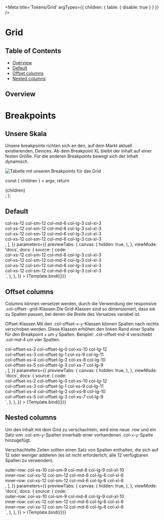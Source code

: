 
<Meta
  title='Tokens/Grid'
  argTypes={{ children: { table: { disable: true } } }}
/>

# Grid

## Table of Contents

- [Overview](#overview)
- [Default](#default)
- [Offset columns](#offset-columns)
- [Nested columns](#nested-columns)

## Overview

<h1
  style={{
    color: 'white',
    backgroundColor: colors.primary['500'],
    padding: '20px 30px',
    marginLeft: -30,
    marginRight: -30,
  }}
>
  Breakpoints
</h1>

<h2
  style={{
    color: colors.primary['500'],
    fontWeight: 900,
    borderBottom: 0,
    paddingBottom: 0,
  }}
>
  Unsere Skala
</h2>

Unsere breakpoints richten sich an den, auf dem Markt aktuell existierenden, Devices.
Ab dem Breakpoint XL bleibt der Inhalt auf einer festen Größe. Für die anderen Breakpoints bewegt sich der Inhalt dynamisch.

<div style={{ display: 'flex', justifyContent: 'flex-start' }}>
  <img
    src={breakpointsImage}
    alt='Tabelle mit unseren Breakpoints für das Grid'
    style={{ transform: 'scale(0.8)' }}
  />
</div>

<!--- This is your Story template function, shown here in React -->

  const { children } = args;
  return <div className='container'>{children}</div>;
};

<h2 style={{ borderBottom: 0 }}>Default</h2>

<Canvas>
  <Story
    name='Default'
    args={{
      children: [
        <div className='row' key='unique'>
          <div className='col-xs-12 col-sm-12 col-md-6 col-lg-3 col-xl-3 first'>
            col-xs-12 col-sm-12 col-md-6 col-lg-3 col-xl-3
          </div>
          <div className='col-xs-12 col-sm-12 col-md-6 col-lg-3 col-xl-3 second'>
            col-xs-12 col-sm-12 col-md-6 col-lg-3 col-xl-3
          </div>
          <div className='col-xs-12 col-sm-12 col-md-6 col-lg-3 col-xl-3 third'>
            col-xs-12 col-sm-12 col-md-6 col-lg-3 col-xl-3
          </div>
          <div className='col-xs-12 col-sm-12 col-md-6 col-lg-3 col-xl-3 fourth'>
            col-xs-12 col-sm-12 col-md-6 col-lg-3 col-xl-3
          </div>
        </div>,
      ],
    }}
    parameters={{
      previewTabs: {
        canvas: {
          hidden: true,
        },
      },
      viewMode: 'docs',
      docs: {
        source: {
          code: `
<div className='row' key='unique'>
  <div className='col-xs-12 col-sm-12 col-md-6 col-lg-3 col-xl-3'>
    col-xs-12 col-sm-12 col-md-6 col-lg-3 col-xl-3
  </div>
  <div className='col-xs-12 col-sm-12 col-md-6 col-lg-3 col-xl-3'>
    col-xs-12 col-sm-12 col-md-6 col-lg-3 col-xl-3
  </div>
  <div className='col-xs-12 col-sm-12 col-md-6 col-lg-3 col-xl-3'>
    col-xs-12 col-sm-12 col-md-6 col-lg-3 col-xl-3
  </div>
  <div className='col-xs-12 col-sm-12 col-md-6 col-lg-3 col-xl-3'>
    col-xs-12 col-sm-12 col-md-6 col-lg-3 col-xl-3
  </div>
</div>`,
        },
      },
    }}
  >
    {Template.bind({})}
  </Story>
</Canvas>

## Offset columns

Columns können versetzet werden, durch die Verwendung der responsive .col-offset- grid-Klassen.Die Grid-Klassen sind so dimensioniert, dass sie zu Spalten passen, bei denen die Breite des Versatzes variabel ist.

Offset-Klassen
Mit den .col-offset-`x`-`y`-Klassen können Spalten nach rechts verschoben werden. Diese Klassen erhöhen den linken Rand einer Spalte für den Breakpoint `x` um `y` Spalten. Beispiel: .col-offset-md-4 verschiebt .col-md-4 um vier Spalten.

<Canvas>
  <Story
    name='Offset'
    args={{
      children: [
        <div className='row' key='unique'>
          <div className='col-offset-xs-2 col-offset-lg-0 col-xs-10 col-lg-12 first'>
            col-offset-xs-2 col-offset-lg-0 col-xs-10 col-lg-12
          </div>
          <div className='col-offset-xs-3 col-offset-lg-1 col-xs-9 col-lg-11 second'>
            col-offset-xs-3 col-offset-lg-1 col-xs-9 col-lg-11
          </div>
          <div className='col-offset-xs-4 col-offset-lg-2 col-xs-8 col-lg-10 third'>
            col-offset-xs-4 col-offset-lg-2 col-xs-8 col-lg-10
          </div>
          <div className='col-offset-xs-5 col-offset-lg-3 col-xs-7 col-lg-9 fourth'>
            col-offset-xs-5 col-offset-lg-3 col-xs-7 col-lg-9
          </div>
        </div>,
      ],
    }}
    parameters={{
      previewTabs: {
        canvas: {
          hidden: true,
        },
      },
      viewMode: 'docs',
      docs: {
        source: {
          code: `
<div className='row' key='unique'>
  <div className='col-offset-xs-2 col-offset-lg-0 col-xs-10 col-lg-12'>
    col-offset-xs-2 col-offset-lg-0 col-xs-10 col-lg-12
  </div>
  <div className='col-offset-xs-3 col-offset-lg-1 col-xs-9 col-lg-11'>
    col-offset-xs-3 col-offset-lg-1 col-xs-9 col-lg-11
  </div>
  <div className='col-offset-xs-4 col-offset-lg-2 col-xs-8 col-lg-10'>
    col-offset-xs-4 col-offset-lg-2 col-xs-8 col-lg-10
  </div>
  <div className='col-offset-xs-5 col-offset-lg-3 col-xs-7 col-lg-9'>
    col-offset-xs-5 col-offset-lg-3 col-xs-7 col-lg-9
  </div>
</div>`,
        },
      },
    }}
  >
    {Template.bind({})}
  </Story>
</Canvas>

## Nested columns

Um den Inhalt mit dem Grid zu verschachteln, wird eine neue .row und ein Satz von .col-sm-`y`-Spalten innerhalb einer vorhandenen .col-`x`-`y`-Spalte hinzugefügt.

Verschachtelte Zeilen sollten einen Satz von Spalten enthalten, die sich auf 12 oder weniger addieren (es ist nicht erforderlich, alle 12 verfügbaren Spalten zu verwenden).

<Canvas>
  <Story
    name='Nested'
    args={{
      children: [
        <div className='row' key='unique'>
          <div className='col-xs-10 col-sm-9 col-md-8 col-lg-9 col-xl-10 outer'>
            outer-row: col-xs-10 col-sm-9 col-md-8 col-lg-9 col-xl-10
            <div className='row row-inner' key='unique'>
              <div className='col-xs-12 col-sm-12 col-md-6 col-lg-6 col-xl-6 first'>
                inner-row: col-xs-12 col-sm-12 col-md-6 col-lg-6 col-xl-6
              </div>
              <div className='col-xs-12 col-sm-12 col-md-6 col-lg-6 col-xl-6 second'>
                inner-row: col-xs-12 col-sm-12 col-md-6 col-lg-6 col-xl-6
              </div>
            </div>
          </div>
        </div>,
      ],
    }}
    parameters={{
      previewTabs: {
        canvas: {
          hidden: true,
        },
      },
      viewMode: 'docs',
      docs: {
        source: {
          code: `
<div className='row' key='unique'>
  <div className='col-xs-10 col-sm-9 col-md-8 col-lg-9 col-xl-10'>
    outer-row: col-xs-10 col-sm-9 col-md-8 col-lg-9 col-xl-10
    <div className='row row-inner' key='unique'>
      <div className='col-xs-12 col-sm-12 col-md-6 col-lg-6 col-xl-6'>
        inner-row: col-xs-12 col-sm-12 col-md-6 col-lg-6 col-xl-6
      </div>
      <div className='col-xs-12 col-sm-12 col-md-6 col-lg-6 col-xl-6'>
        inner-row: col-xs-12 col-sm-12 col-md-6 col-lg-6 col-xl-6
      </div>
    </div>
  </div>
</div>`,
        },
      },
    }}
  >
    {Template.bind({})}
  </Story>
</Canvas>
